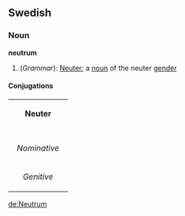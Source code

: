==Swedish==
===Noun===
'''neutrum'''
#(''Grammar''): [[Neuter#Noun|Neuter]]; a [[noun]] of the neuter [[gender]]


====Conjugations====
{| border=1 cellspacing=0
| bgcolor="#FFFFF0" colspan=5 align=center | '''Neuter'''
|-
|- bgcolor="#FFFFF0" align=center
! rowspan=2 | 
| colspan=2 width=105| Singular 
| colspan=2 | Plural
|- bgcolor="#FFFFF0" align=center
| width=105 | ''Indefinite'' 
| width=105 | ''Definite'' 
| width=105 |  ''Indefinite'' 
|  width=105 | ''Definite''
|- align=center
| width=105 bgcolor="#FFFFF0" | ''Nominative'' 
| [[neutrum]]
| [[neutrumet]]
| [[neutrum]]
| [[neutrumen]]
|- align=center
| width=105 bgcolor="#FFFFF0" | ''Genitive'' 
| [[neutrums]]
| [[neutrumets]]
| [[neutrums]]
| [[neutrumens]]
|}

[[de:Neutrum]]